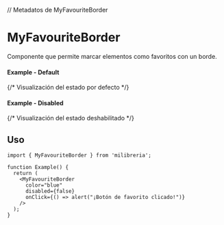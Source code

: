 
// Metadatos de MyFavouriteBorder
<Meta of={MyFavouriteBorderStories} title="MyFavouriteBorder" />

# MyFavouriteBorder
Componente que permite marcar elementos como favoritos con un borde.

#### Example - Default
<Canvas of={MyFavouriteBorderStories.Default} /> {/* Visualización del estado por defecto */}

#### Example - Disabled
<Canvas of={MyFavouriteBorderStories.Disabled} /> {/* Visualización del estado deshabilitado */}

## Uso
```tsx
import { MyFavouriteBorder } from 'milibreria';

function Example() {
  return (
    <MyFavouriteBorder
      color="blue"
      disabled={false}
      onClick={() => alert("¡Botón de favorito clicado!")}
    />
  );
}


